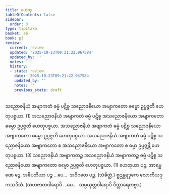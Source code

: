 ```yaml
---
title: ဟေတု
tableOfContents: false
sidebar:
  order: 3
type: tipitaka
basket: ab
book: p3
review:
  current: review
  updated: '2025-10-23T09:21:22.967584'
  updated_by: ''
  notes: ''
  history:
  - state: review
    date: '2025-10-23T09:21:22.967584'
    updated_by: ''
    notes: ''
    previous_state: draft
---
```



<ReviewStatus review={frontmatter.review} showDetails={true} />

<HypothesisAnnotation frontmatter={frontmatter} />

<DynamicBreadcrumb />

<Division number="14" book="p3" e="ch" v="39" p="371">

<Paragraph number="1727" book="p3">
သညောဇနိယံ အဗျာကတံ ဓမ္မံ ပဋိစ္စ သညောဇနိယော အဗျာကတော ဓမ္မော ဥပ္ပဇ္ဇတိ ဟေတုပစ္စယာ. (1)
</Paragraph>

<Paragraph number="1728" book="p3">
အသညောဇနိယံ အဗျာကတံ ဓမ္မံ ပဋိစ္စ အသညောဇနိယော အဗျာကတော ဓမ္မော ဥပ္ပဇ္ဇတိ ဟေတုပစ္စယာ. အသညောဇနိယံ အဗျာကတံ ဓမ္မံ ပဋိစ္စ သညောဇနိယော အဗျာကတော ဓမ္မော ဥပ္ပဇ္ဇတိ ဟေတုပစ္စယာ. အသညောဇနိယံ အဗျာကတံ ဓမ္မံ ပဋိစ္စ သညောဇနိယော အဗျာကတော စ အသညောဇနိယော အဗျာကတော စ ဓမ္မာ ဥပ္ပဇ္ဇန္တိ ဟေတုပစ္စယာ. (3)
</Paragraph>

<Paragraph number="1729" book="p3">
သညောဇနိယံ အဗျာကတဉ္စ အသညောဇနိယံ အဗျာကတဉ္စ ဓမ္မံ ပဋိစ္စ သညောဇနိယော အဗျာကတော ဓမ္မော ဥပ္ပဇ္ဇတိ ဟေတုပစ္စယာ. (1)
</Paragraph>

</Division>
<Division number="15" book="p3" e="ch" v="39" p="372">

<Paragraph number="1730" book="p3">
ဟေတုယာ ပဉ္စ, အာရမ္မဏေ ဒွေ, အဓိပတိယာ ပဉ္စ …ပေ…  အဝိဂတေ ပဉ္စ. (သံခိတ္တံ.)
</Paragraph>

<Paragraph number="1731" book="p3">
စူဠန္တရဒုကေ လောကိယဒုကသဒိသံ. (သဟဇာတဝါရောပိ …ပေ…  သမ္ပယုတ္တဝါရောပိ ဝိတ္ထာရေတဗ္ဗာ.)
</Paragraph>
</Division>